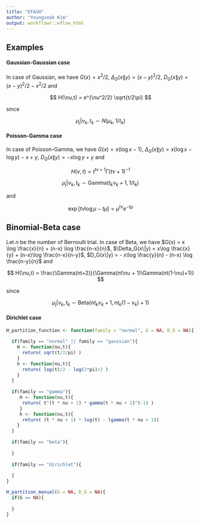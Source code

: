 ```yaml
---
title: "EFASH"
author: "Youngseok Kim"
output: workflowr::wflow_html
---
```


## Examples

#### Gaussian-Gaussian case

In case of Gaussian, we have $G(x) = x^2/2$, $\Delta_G(x\|y) = (x-y)^2/2$, $D_G(x\|y) = (x-y)^2/2 - x^2/2$ and 

$$
H(\nu,t) = e^{\nu^2/2} \sqrt{t/2\pi}
$$

since

$$
\mu_j|\nu_k,t_k \sim N(\mu_k,1/t_k)
$$

#### Poisson-Gamma case

In case of Poisson-Gamma, we have $G(x) = x(\log x-1)$, $\Delta_G(x\|y) = x(\log x- \log y) - x + y$, $D_G(x\|y) = -x \log y + y$ and

$$
H(\nu,t) = t^{t\nu + 1}\Gamma(t\nu+1)^{-1}
$$

$$
\mu_j|\nu_k,t_k \sim \textrm{Gamma}(t_k\nu_k+1,1/t_k)
$$

and

$$
\exp\left[t\nu \log\mu - t\mu\right] = \mu^{t\nu}e^{-t\mu}
$$

## Binomial-Beta case

Let $n$ be the number of Bernoulli trial. In case of Beta, we have $G(x) = x \log \frac{x}{n} + (n-x) \log \frac{n-x}{n}$, $\Delta_G(x\|y) = x\log \frac{x}{y} + (n-x)\log \frac{n-x}{n-y}$, $D_G(x\|y) = - x\log \frac{y}{n} - (n-x) \log \frac{n-y}{n}$ and

$$
H(\nu,t) = \frac{\Gamma(nt+2)}{\Gamma(nt\nu + 1)\Gamma(nt(1-\nu)+1)}
$$

since

$$
\mu_j|\nu_k,t_k \sim \textrm{Beta}(nt_k\nu_k+1,nt_k(1-\nu_k)+1)
$$

#### Dirichlet case


```r
H_partition_function <- function(family = "normal", G = NA, D_G = NA){
  
  if(family == "normal" || family == "gaussian"){
    H <- function(nu,t){
      return( sqrt(t/2/pi) )
    }
    h <- function(nu,t){
      return( log(t)/2 - log(2*pi)/2 )
    }
  }
  
  if(family == "gamma"){
     H <- function(nu,t){
      return( t^(t * nu + 1) * gamma(t * nu + 1)^(-1) )
     }
     h <- function(nu,t){
      return( (t * nu + 1) * log(t) - lgamma(t * nu + 1))
    }
  }
  
  if(family == "beta"){
    
  }
  
  if(family == "dirichlet"){
    
  }
}
```


```r
H_partition_manual(G = NA, D_G = NA){
  if(G == NA){
    
  }
}
```
